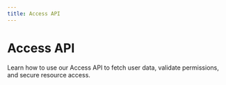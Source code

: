 ```yaml
---
title: Access API
---
```


# Access API

Learn how to use our Access API to fetch user data, validate permissions, and secure resource access.